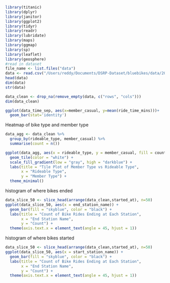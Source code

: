 ```r
library(titanic)
library(dplyr)
library(janitor)
library(ggplot2)
library(tidyr)
library(readr)
library(lubridate)
library(maps)
library(ggmap)
library(sp)
library(leaflet)
library(geosphere)
#read in dataset
file_name <- list.files("data")
data <- read.csv("/Users/reddy/Documents/DSRP-Dataset/bluebikes/data/202406-bluebikes-tripdata.csv")
head(data)
dim(data)
str(data)
```

```r
data_clean <- drop_na(remove_empty(data, c("rows", "cols")))
dim(data_clean)
```

```r
ggplot(data_time_sep, aes(x=member_casual, y=mean(ride_time_mins)))+
  geom_bar(stat='identity')

```

Heatmap of bike type and member type

```r
data_agg <- data_clean %>%
  group_by(rideable_type, member_casual) %>%
  summarise(count = n())

ggplot(data_agg, aes(x = rideable_type, y = member_casual, fill = count)) +
  geom_tile(color = "white") +
  scale_fill_gradient(low = "gray", high = "darkblue") +
  labs(title = "Tile Plot of Member Type vs Rideable Type",
       x = "Rideable Type",
       y = "Member Type") +
  theme_minimal()
```

histogram of where bikes ended

```r
data_slice_50 <- slice_head(arrange(data_clean,started_at), n=50)
ggplot(data_slice_50, aes(x = end_station_name)) +
  geom_bar(fill = "skyblue", color = "black") +
  labs(title = "Count of Bike Rides Ending at Each Station",
       x = "End Station Name",
       y = "Count") +
  theme(axis.text.x = element_text(angle = 45, hjust = 1))
```

histogram of where bikes started

```r
data_slice_50 <- slice_head(arrange(data_clean,started_at), n=50)
ggplot(data_slice_50, aes(x = start_station_name)) +
  geom_bar(fill = "skyblue", color = "black") +
  labs(title = "Count of Bike Rides Ending at Each Station",
       x = "End Station Name",
       y = "Count") +
  theme(axis.text.x = element_text(angle = 45, hjust = 1))
```

